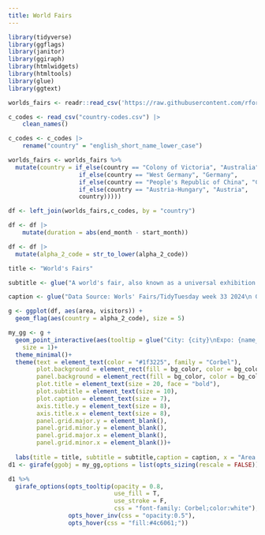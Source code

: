 ---
title: World Fairs
---


```{r}
library(tidyverse)
library(ggflags)
library(janitor)
library(ggiraph)
library(htmlwidgets)
library(htmltools)
library(glue)
library(ggtext)
```


```{r}
worlds_fairs <- readr::read_csv('https://raw.githubusercontent.com/rfordatascience/tidytuesday/master/data/2024/2024-08-13/worlds_fairs.csv')
```

```{r}
c_codes <- read_csv("country-codes.csv") |> 
    clean_names()
```

```{r}
c_codes <- c_codes |> 
    rename("country" = "english_short_name_lower_case")
```


```{r}
worlds_fairs <- worlds_fairs %>%
  mutate(country = if_else(country == "Colony of Victoria", "Australia",
                    if_else(country == "West Germany", "Germany", 
                    if_else(country == "People's Republic of China", "China", 
                    if_else(country == "Austria-Hungary", "Austria",
                    country)))))
```
```{r}
df <- left_join(worlds_fairs,c_codes, by = "country")
```



```{r}
df <- df |> 
    mutate(duration = abs(end_month - start_month))
```



```{r}
df <- df |> 
  mutate(alpha_2_code = str_to_lower(alpha_2_code))
```


```{r}

title <- "World's Fairs"

subtitle <- glue("A world's fair, also known as a universal exhibition or an expo, is a large global exhibition\n designed to showcase the achievements of nations.These exhibitions vary in character and are\n held in different parts of the world at a specific site for a period of time,typically between\n three and six months. The chart shows the relation between the No. of Visitors and \nthe Area of the Expo. ")

caption <- glue("Data Source: Worls' Fairs/TidyTuesday week 33 2024\n Graphic: Deepali Kank")
```



```{r}
g <- ggplot(df, aes(area, visitors)) +
  geom_flag(aes(country = alpha_2_code), size = 5) 
```

```{r}
my_gg <- g + 
  geom_point_interactive(aes(tooltip = glue("City: {city}\nExpo: {name_of_exposition}\nDuration: {duration} months"), data_id = city),color = "#99582a",family = "Georgia", 
    size = 1)+
  theme_minimal()+
  theme(text = element_text(color = "#1f3225", family = "Corbel"),
        plot.background = element_rect(fill = bg_color, color = bg_color),
        panel.background = element_rect(fill = bg_color, color = bg_color),
        plot.title = element_text(size = 20, face = "bold"),
        plot.subtitle = element_text(size = 10),
        plot.caption = element_text(size = 7),
        axis.title.y = element_text(size = 8),
        axis.title.x = element_text(size = 8),
        panel.grid.major.y = element_blank(), 
        panel.grid.minor.y = element_blank(), 
        panel.grid.major.x = element_blank(),
        panel.grid.minor.x = element_blank())+
  
  labs(title = title, subtitle = subtitle,caption = caption, x = "Area in Hectres", y = "Visitors in Millions")
d1 <- girafe(ggobj = my_gg,options = list(opts_sizing(rescale = FALSE)))
```

```{r}
d1 %>% 
  girafe_options(opts_tooltip(opacity = 0.8, 
                              use_fill = T, 
                              use_stroke = F, 
                              css = "font-family: Corbel;color:white"),
                 opts_hover_inv(css = "opacity:0.5"), 
                 opts_hover(css = "fill:#4c6061;"))
```








